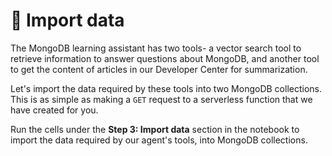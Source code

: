 # 👐 Import data

The MongoDB learning assistant has two tools- a vector search tool to retrieve information to answer questions about MongoDB, and another tool to get the content of articles in our Developer Center for summarization.

Let's import the data required by these tools into two MongoDB collections. This is as simple as making a `GET` request to a serverless function that we have created for you.

Run the cells under the **Step 3: Import data** section in the notebook to import the data required by our agent's tools, into MongoDB collections.